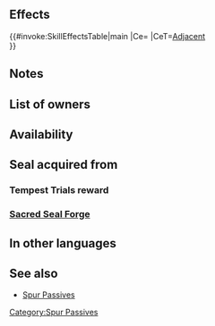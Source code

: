 {{Passive
|name=Spur Atk/Res
|type=C
|exclusive=0
|1name=Spur Atk/Res 1
|1tagid=SID_攻撃魔防の紋章1
|1promotionRarity=5
|1promotionTier=1
|alt1name=Spur Atk Res 1
|1effect=Grants Atk/Res+2 to adjacent allies during combat.
|1cost=120
|1required=Spur Atk 1;Spur Res 1
|2name=Spur Atk/Res 2
|2tagid=SID_攻撃魔防の紋章2
|alt2name=Spur Atk Res 2
|2effect=Grants Atk/Res+3 to adjacent allies during combat.
|2cost=240
|canUseMove={{MoveList|all}}
|canUseWeapon={{WeaponList|all}}
|properties=random_all,random_inherit_base
}}
==Effects==
{{#invoke:SkillEffectsTable|main
|Ce={{Eft|Temporary buffs|Atk/Res|3}}
|CeT=[[Adjacent]]<br>{{Tgt|Allies}}
}}

==Notes==
{{Temporary buffs}}
{{AlliesCombatEffect|effect=temporary buffs}}
==List of owners==
{{Skill Hero List}}
==Availability==
{{PassiveFocusList}}
{{PassiveDistributionList}}
{{PassiveCombatManualList}}
==Seal acquired from==
===Tempest Trials reward===
{{Tempest Trials seal reward}}
===[[Sacred Seal Forge]]===
{{SealCosts
|seals=Spur Atk/Res 1;Spur Atk/Res 2
|badgeColor=Transparent
|costs1=20;100;20
|costs2=400;1000;100
}}
==In other languages==
{{OtherLanguages
|english=Spur Atk/Res
|japanese=攻撃魔防の紋章
|german=Agr./Res. ansp.
|spanishEU=Mejora Ata/Res
|spanishLA=Mej. Atq./Res.
|french=Ence. Atq/Rés
|italian=Migl. Att/Res
|chineseTW=攻擊魔防紋章
|portuguese=Atq./Res. realç.
}}
==See also==
* [[Spur Passives]]
{{Seals Navbox}}
{{Passives Navbox|C}}
[[Category:Spur Passives]]